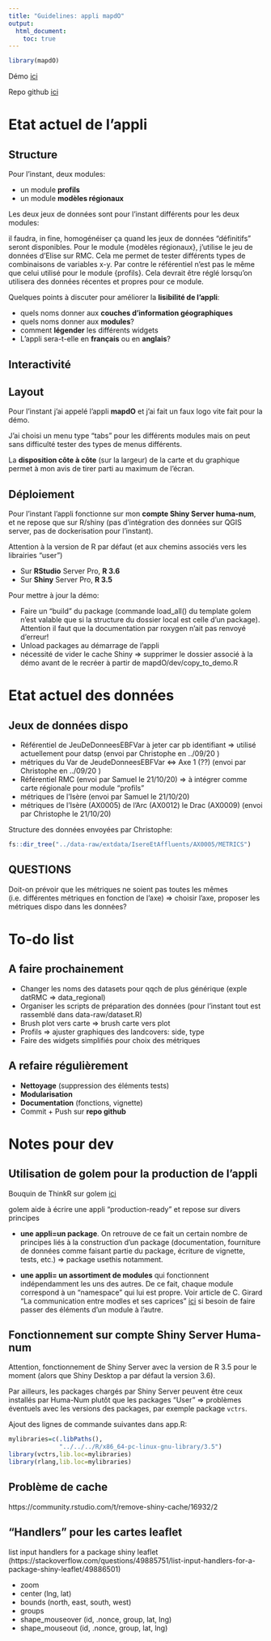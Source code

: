 ```yaml
---
title: "Guidelines: appli mapdO"
output: 
  html_document:
    toc: true
---
```



```r
library(mapdO)
```

Démo [ici](https://analytics.huma-num.fr/Lise.Vaudor/mapdO_demo1/)

Repo github [ici](https://github.com/lvaudor/mapdO/)

# Etat actuel de l'appli

## Structure

Pour l'instant, deux modules:

- un module **profils**
- un module **modèles régionaux**

Les deux jeux de données sont pour l'instant différents pour les deux modules:

il faudra, in fine, homogénéiser ça quand les jeux de données "définitifs" seront disponibles. 
Pour le module {modèles régionaux}, j'utilise le jeu de données d'Elise sur RMC.
Cela me permet de tester différents types de combinaisons de variables x-y. 
Par contre le référentiel n'est pas le même que celui utilisé pour le module {profils}. Cela devrait être réglé lorsqu'on utilisera des données récentes et propres pour ce module.

Quelques points à discuter pour améliorer la **lisibilité de l'appli**: 

- quels noms donner aux **couches d'information géographiques**
- quels noms donner aux **modules**?
- comment **légender** les différents widgets
- L'appli sera-t-elle en **français** ou en **anglais**?


## Interactivité

## Layout

Pour l'instant j'ai appelé l'appli **mapdO** et j'ai fait un faux logo vite fait pour la démo.

J'ai choisi un menu type "tabs" pour les différents modules mais on peut sans difficulté tester des types de menus différents.

La **disposition côte à côte** (sur la largeur) de la carte et du graphique permet à mon avis de tirer parti au maximum de l'écran.

## Déploiement

Pour l'instant l'appli fonctionne sur mon **compte Shiny Server huma-num**, et ne repose que sur R/shiny 
(pas d'intégration des données sur QGIS server, pas de dockerisation pour l'instant).

Attention à la version de R par défaut (et aux chemins associés vers les librairies "user")

- Sur **RStudio** Server Pro, **R 3.6**
- Sur **Shiny** Server Pro, **R 3.5**

Pour mettre à jour la démo:

- Faire un "build" du package (commande load_all() du template golem n'est valable que si la structure du dossier local est celle d'un package). Attention il faut que la documentation par roxygen n'ait pas renvoyé d'erreur!
- Unload packages au démarrage de l'appli
- nécessité de vider le cache Shiny => supprimer le dossier associé à la démo avant de le recréer à partir de mapdO/dev/copy_to_demo.R

# Etat actuel des données

## Jeux de données dispo

- Référentiel de JeuDeDonneesEBFVar à jeter car pb identifiant => utilisé actuellement pour datsp (envoi par Christophe en ../09/20 )
- métriques du Var de JeudeDonneesEBFVar <=> Axe 1 (??) (envoi par Christophe en ../09/20 )
- Référentiel RMC (envoi par Samuel le 21/10/20) => à intégrer comme carte régionale pour module "profils"
- métriques de l'Isère (envoi par Samuel le 21/10/20)
- métriques de l'Isère (AX0005) de l'Arc (AX0012) le Drac (AX0009) (envoi par Christophe le 21/10/20)

Structure des données envoyées par Christophe:

```r
fs::dir_tree("../data-raw/extdata/IsereEtAffluents/AX0005/METRICS")
```

## QUESTIONS

Doit-on prévoir que les métriques ne soient pas toutes les mêmes (i.e. différentes métriques en fonction de l'axe) => choisir l'axe, proposer les métriques dispo dans les données?



# To-do list

## A faire prochainement

- Changer les noms des datasets pour qqch de plus générique (exple datRMC => data_regional)
- Organiser les scripts de préparation des données (pour l'instant tout est rassemblé dans data-raw/dataset.R)
- Brush plot vers carte => brush carte vers plot
- Profils => ajuster graphiques des landcovers: side, type
- Faire des widgets simplifiés pour choix des métriques

## A refaire régulièrement

- **Nettoyage** (suppression des éléments tests)
- **Modularisation**
- **Documentation** (fonctions, vignette)
- Commit + Push sur **repo github**

# Notes pour dev

## Utilisation de golem pour la production de l'appli

Bouquin de ThinkR sur golem [ici](https://engineering-shiny.org/)

golem aide à écrire une appli "production-ready" et repose sur divers principes

- **une appli=un package**. On retrouve de ce fait un certain nombre de principes liés à la construction d'un package (documentation, fourniture de données comme faisant partie du package, écriture de vignette, tests, etc.) => package usethis notamment.

- **une appli= un assortiment de modules** qui fonctionnent indépendamment les uns des autres. De ce fait, chaque module correspond à un "namespace" qui lui est propre. Voir article de C. Girard "La communication entre modles et ses caprices" [ici](https://rtask.thinkr.fr/fr/la-communication-entre-modules-et-ses-caprices/) si besoin de faire passer des éléments d'un module à l'autre. 

## Fonctionnement sur compte Shiny Server Huma-num

Attention, fonctionnement de Shiny Server avec la version de R 3.5 pour le moment (alors que Shiny Desktop a par défaut la version 3.6).

Par ailleurs, les packages chargés par Shiny Server peuvent être ceux installés par Huma-Num plutôt que les packages "User" => problèmes éventuels avec les versions des packages, par exemple package `vctrs`. 

Ajout des lignes de commande suivantes dans app.R:

```r
mylibraries=c(.libPaths(),
              "../../../R/x86_64-pc-linux-gnu-library/3.5")
library(vctrs,lib.loc=mylibraries)
library(rlang,lib.loc=mylibraries)
```

## Problème de cache

https://community.rstudio.com/t/remove-shiny-cache/16932/2

## "Handlers" pour les cartes leaflet

list input handlers for a package shiny leaflet (https://stackoverflow.com/questions/49885751/list-input-handlers-for-a-package-shiny-leaflet/49886501)

- zoom
- center (lng, lat)
- bounds (north, east, south, west)
- groups
- shape_mouseover (id, .nonce, group, lat, lng)
- shape_mouseout (id, .nonce, group, lat, lng)